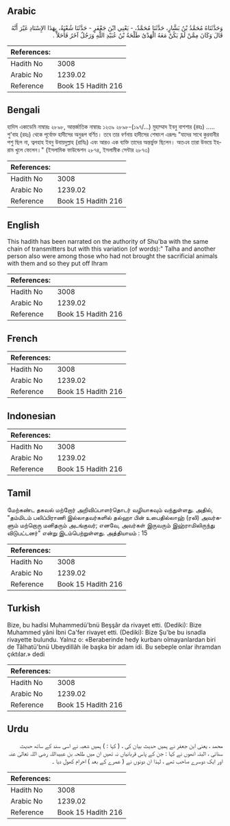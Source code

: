 ## Arabic


<div dir="rtl" lang="ar" style={{fontSize:'larger',backgroundColor:'#f8f9fa',padding:20}}>
وَحَدَّثَنَاهُ مُحَمَّدُ بْنُ بَشَّارٍ، حَدَّثَنَا مُحَمَّدٌ، - يَعْنِي ابْنَ جَعْفَرٍ - حَدَّثَنَا شُعْبَةُ، بِهَذَا الإِسْنَادِ غَيْرَ أَنَّهُ قَالَ وَكَانَ مِمَّنْ لَمْ يَكُنْ مَعَهُ الْهَدْىُ طَلْحَةُ بْنُ عُبَيْدِ اللَّهِ وَرَجُلٌ آخَرُ فَأَحَلاَّ ‏.‏
</div>
<div style={{backgroundColor:'#f8f9fa',padding:20, marginBottom: 10}}><table> <thead> <tr> <th>References:</th> <th></th> </tr> </thead> <tbody><tr><td>Hadith No</td><td>3008</td></tr><tr><td>Arabic No</td><td>1239.02</td></tr><tr><td>Reference</td><td>Book 15 Hadith 216</td></tr></tbody></table></div>

## Bengali


<div dir="ltr" lang="bn" style={{fontSize:'larger',backgroundColor:'#f8f9fa',padding:20}}>
হাদিস একাডেমি নাম্বারঃ ২৮৯৮, আন্তর্জাতিক নাম্বারঃ ১২৩৯ ২৮৯৮-(১৯৭/...) মুহাম্মাদ ইবনু বাশশার (রহঃ) ..... শু'বাহ (রহঃ) থেকে পূর্বোক্ত হাদীসের অনুরূপ বর্ণিত। তবে তার বর্ণনায় হাদীসের শেষাংশ এরূপঃ "যাদের সাথে কুরবানীর পশু ছিল না, ত্বলহাহ ইবনু উবায়দুল্লাহ (রাযিঃ) এবং আরও এক ব্যক্তি তাদের অন্তর্ভুক্ত ছিলেন। অতএব তারা উভয়ে ইহরাম খুলে ফেলেন।" (ইসলামিক ফাউন্ডেশন ২৮৭৪, ইসলামীক সেন্টার ২৮৭৩)
</div>
<div style={{backgroundColor:'#f8f9fa',padding:20, marginBottom: 10}}><table> <thead> <tr> <th>References:</th> <th></th> </tr> </thead> <tbody><tr><td>Hadith No</td><td>3008</td></tr><tr><td>Arabic No</td><td>1239.02</td></tr><tr><td>Reference</td><td>Book 15 Hadith 216</td></tr></tbody></table></div>

## English


<div dir="ltr" lang="en" style={{fontSize:'larger',backgroundColor:'#f8f9fa',padding:20}}>
This hadith has been narrated on the authority of Shu'ba with the same chain of transmitters but with this variation (of words):" Talha and another person also were among those who had not brought the sacrificial animals with them and so they put off Ihram
</div>
<div style={{backgroundColor:'#f8f9fa',padding:20, marginBottom: 10}}><table> <thead> <tr> <th>References:</th> <th></th> </tr> </thead> <tbody><tr><td>Hadith No</td><td>3008</td></tr><tr><td>Arabic No</td><td>1239.02</td></tr><tr><td>Reference</td><td>Book 15 Hadith 216</td></tr></tbody></table></div>

## French


<div dir="ltr" lang="fr" style={{fontSize:'larger',backgroundColor:'#f8f9fa',padding:20}}>

</div>
<div style={{backgroundColor:'#f8f9fa',padding:20, marginBottom: 10}}><table> <thead> <tr> <th>References:</th> <th></th> </tr> </thead> <tbody><tr><td>Hadith No</td><td>3008</td></tr><tr><td>Arabic No</td><td>1239.02</td></tr><tr><td>Reference</td><td>Book 15 Hadith 216</td></tr></tbody></table></div>

## Indonesian


<div dir="ltr" lang="id" style={{fontSize:'larger',backgroundColor:'#f8f9fa',padding:20}}>

</div>
<div style={{backgroundColor:'#f8f9fa',padding:20, marginBottom: 10}}><table> <thead> <tr> <th>References:</th> <th></th> </tr> </thead> <tbody><tr><td>Hadith No</td><td>3008</td></tr><tr><td>Arabic No</td><td>1239.02</td></tr><tr><td>Reference</td><td>Book 15 Hadith 216</td></tr></tbody></table></div>

## Tamil


<div dir="ltr" lang="ta" style={{fontSize:'larger',backgroundColor:'#f8f9fa',padding:20}}>
மேற்கண்ட தகவல் மற்றோர் அறிவிப்பாளர்தொடர் வழியாகவும் வந்துள்ளது. அதில், "தம்மிடம் பலிப்பிராணி இல்லாதவர்களில் தல்ஹா பின் உபைதில்லாஹ் (ரலி) அவர்களும் மற்றொரு மனிதரும் அடங்குவர்; எனவே, அவர்கள் இருவரும் இஹ்ராமிலிருந்து விடுபட்டனர்" என்று இடம்பெற்றுள்ளது. அத்தியாயம் : 15
</div>
<div style={{backgroundColor:'#f8f9fa',padding:20, marginBottom: 10}}><table> <thead> <tr> <th>References:</th> <th></th> </tr> </thead> <tbody><tr><td>Hadith No</td><td>3008</td></tr><tr><td>Arabic No</td><td>1239.02</td></tr><tr><td>Reference</td><td>Book 15 Hadith 216</td></tr></tbody></table></div>

## Turkish


<div dir="ltr" lang="tr" style={{fontSize:'larger',backgroundColor:'#f8f9fa',padding:20}}>
Bize, bu hadîsi Muhammedü'bnü Beşşâr da rivayet etti. (Dediki): Bize Muhammed yâni İbni Ca'fer rivayet etti. (Dediki): Bize Şu'be bu isnadla rivayette bulundu. Yalnız o: «Beraberinde hedy kurbanı olmayanlardan biri de Tâlhatü'bnü Ubeydillâh ile başka bir adam idi. Bu sebeple onlar ihramdan çıktılar.» dedi
</div>
<div style={{backgroundColor:'#f8f9fa',padding:20, marginBottom: 10}}><table> <thead> <tr> <th>References:</th> <th></th> </tr> </thead> <tbody><tr><td>Hadith No</td><td>3008</td></tr><tr><td>Arabic No</td><td>1239.02</td></tr><tr><td>Reference</td><td>Book 15 Hadith 216</td></tr></tbody></table></div>

## Urdu


<div dir="rtl" lang="ur" style={{fontSize:'larger',backgroundColor:'#f8f9fa',padding:20}}>
محمد ، یعنی ابن جعفر نے ہمیں حدیث بیان کی ، ( کہا : ) ہمیں شعبہ نے اسی سند کے ساتھ حدیث سنائی ، البتہ انھوں نے کہا : جن کے پاس قربانیاں نہ تھیں ان میں طلحہ بن عبیداللہ رضی اللہ تعالیٰ عنہ اور ایک دوسرے صاحب تھے ، لہذا ان دونوں نے ( عمرے کے بعد ) احرام کھول دیا ۔
</div>
<div style={{backgroundColor:'#f8f9fa',padding:20, marginBottom: 10}}><table> <thead> <tr> <th>References:</th> <th></th> </tr> </thead> <tbody><tr><td>Hadith No</td><td>3008</td></tr><tr><td>Arabic No</td><td>1239.02</td></tr><tr><td>Reference</td><td>Book 15 Hadith 216</td></tr></tbody></table></div>
